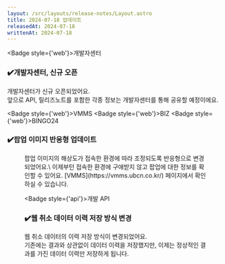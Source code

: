 ```yaml
---
layout: /src/layouts/release-notes/Layout.astro
title: 2024-07-18 업데이트
releasedAt: 2024-07-18
writtenAt: 2024-07-18
---
```



<Badge style={'web'}>개발자센터</Badge>
### ✔️개발자센터, 신규 오픈
개발자센터가 신규 오픈되었어요.\
앞으로 API, 릴리즈노트를 포함한 각종 정보는 개발자센터를 통해 공유할 예정이에요.
<br/>

<Badge style={'web'}>VMMS</Badge>
<Badge style={'web'}>BIZ</Badge>
<Badge style={'web'}>BINGO24</Badge>
### ✔️팝업 이미지 반응형 업데이트
<Figure src={image} caption={"팝업 이미지"} />
팝업 이미지의 해상도가 접속한 환경에 따라 조정되도록 반응형으로 변경되었어요.\
이제부턴 접속한 환경에 구애받지 않고 팝업에 대한 정보를 확인할 수 있어요.
[VMMS](https://vmms.ubcn.co.kr/) 페이지에서 확인하실 수 있습니다.
<br/>

<Badge style={'api'}>개발 API</Badge>
### ✔️웹 취소 데이터 이력 저장 방식 변경
웹 취소 데이터의 이력 저장 방식이 변경되었어요.\
기존에는 결과와 상관없이 데이터 이력을 저장했지만, 이제는 정상적인 결과를 가진 데이터 이력만 저장하게 됩니다.

